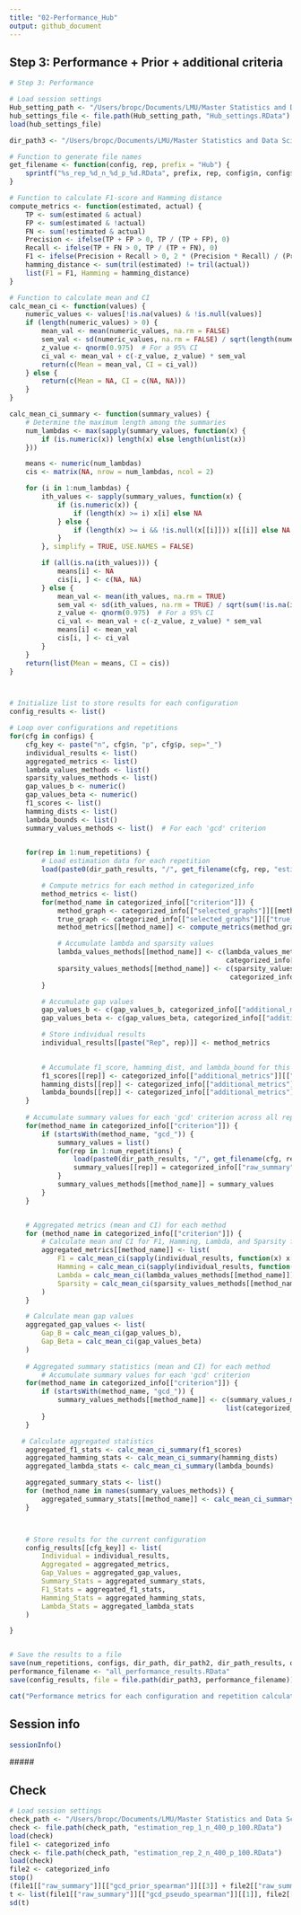 ```yaml
---
title: "02-Performance_Hub"
output: github_document
---
```



## Step 3: Performance + Prior + additional criteria
```r

# Step 3: Performance

# Load session settings
Hub_setting_path <- "/Users/bropc/Documents/LMU/Master Statistics and Data Science/Masterarbeit/R Master/StARS_Simulations/workflow/Storage_Settings/"
hub_settings_file <- file.path(Hub_setting_path, "Hub_settings.RData")
load(hub_settings_file)

dir_path3 <- "/Users/bropc/Documents/LMU/Master Statistics and Data Science/Masterarbeit/R Master/StARS_Simulations/workflow/Storage_Performance_Hub"

# Function to generate file names
get_filename <- function(config, rep, prefix = "Hub") {
    sprintf("%s_rep_%d_n_%d_p_%d.RData", prefix, rep, config$n, config$p)
}

# Function to calculate F1-score and Hamming distance
compute_metrics <- function(estimated, actual) {
    TP <- sum(estimated & actual)
    FP <- sum(estimated & !actual)
    FN <- sum(!estimated & actual)
    Precision <- ifelse(TP + FP > 0, TP / (TP + FP), 0)
    Recall <- ifelse(TP + FN > 0, TP / (TP + FN), 0)
    F1 <- ifelse(Precision + Recall > 0, 2 * (Precision * Recall) / (Precision + Recall), 0)
    hamming_distance <- sum(tril(estimated) != tril(actual))
    list(F1 = F1, Hamming = hamming_distance)
}

# Function to calculate mean and CI
calc_mean_ci <- function(values) {
    numeric_values <- values[!is.na(values) & !is.null(values)]
    if (length(numeric_values) > 0) {
        mean_val <- mean(numeric_values, na.rm = FALSE)
        sem_val <- sd(numeric_values, na.rm = FALSE) / sqrt(length(numeric_values)) #weighted sd
        z_value <- qnorm(0.975)  # For a 95% CI
        ci_val <- mean_val + c(-z_value, z_value) * sem_val
        return(c(Mean = mean_val, CI = ci_val))
    } else {
        return(c(Mean = NA, CI = c(NA, NA)))
    }
}

calc_mean_ci_summary <- function(summary_values) {
    # Determine the maximum length among the summaries
    num_lambdas <- max(sapply(summary_values, function(x) {
        if (is.numeric(x)) length(x) else length(unlist(x))
    }))

    means <- numeric(num_lambdas)
    cis <- matrix(NA, nrow = num_lambdas, ncol = 2)

    for (i in 1:num_lambdas) {
        ith_values <- sapply(summary_values, function(x) {
            if (is.numeric(x)) {
                if (length(x) >= i) x[i] else NA
            } else {
                if (length(x) >= i && !is.null(x[[i]])) x[[i]] else NA
            }
        }, simplify = TRUE, USE.NAMES = FALSE)

        if (all(is.na(ith_values))) {
            means[i] <- NA
            cis[i, ] <- c(NA, NA)
        } else {
            mean_val <- mean(ith_values, na.rm = TRUE)
            sem_val <- sd(ith_values, na.rm = TRUE) / sqrt(sum(!is.na(ith_values)))
            z_value <- qnorm(0.975)  # For a 95% CI
            ci_val <- mean_val + c(-z_value, z_value) * sem_val
            means[i] <- mean_val
            cis[i, ] <- ci_val
        }
    }
    return(list(Mean = means, CI = cis))
}



# Initialize list to store results for each configuration
config_results <- list()

# Loop over configurations and repetitions
for(cfg in configs) {
    cfg_key <- paste("n", cfg$n, "p", cfg$p, sep="_")
    individual_results <- list()
    aggregated_metrics <- list()
    lambda_values_methods <- list()
    sparsity_values_methods <- list()
    gap_values_b <- numeric()
    gap_values_beta <- numeric()
    f1_scores <- list()
    hamming_dists <- list()
    lambda_bounds <- list()
    summary_values_methods <- list()  # For each 'gcd' criterion
    

    for(rep in 1:num_repetitions) {
        # Load estimation data for each repetition
        load(paste0(dir_path_results, "/", get_filename(cfg, rep, "estimation")))

        # Compute metrics for each method in categorized_info
        method_metrics <- list()
        for(method_name in categorized_info[["criterion"]]) {
            method_graph <- categorized_info[["selected_graphs"]][[method_name]]
            true_graph <- categorized_info[["selected_graphs"]][["true_graph"]]
            method_metrics[[method_name]] <- compute_metrics(method_graph, true_graph)

            # Accumulate lambda and sparsity values
            lambda_values_methods[[method_name]] <- c(lambda_values_methods[[method_name]], 
                                                      categorized_info[["optimal_lambdas"]][[method_name]])
            sparsity_values_methods[[method_name]] <- c(sparsity_values_methods[[method_name]], 
                                                       categorized_info[["act_sparsity"]][[method_name]])
        }

        # Accumulate gap values
        gap_values_b <- c(gap_values_b, categorized_info[["additional_metrics"]][["gap_b"]])
        gap_values_beta <- c(gap_values_beta, categorized_info[["additional_metrics"]][["gap_beta"]])

        # Store individual results
        individual_results[[paste("Rep", rep)]] <- method_metrics
        

        # Accumulate f1_score, hamming_dist, and lambda_bound for this repetition
        f1_scores[[rep]] <- categorized_info[["additional_metrics"]][["f1_score"]]
        hamming_dists[[rep]] <- categorized_info[["additional_metrics"]][["hamming_dist"]]
        lambda_bounds[[rep]] <- categorized_info[["additional_metrics"]][["lambda_bound"]]
    }
                
    # Accumulate summary values for each 'gcd' criterion across all repetitions
    for(method_name in categorized_info[["criterion"]]) {
        if (startsWith(method_name, "gcd_")) {
            summary_values = list()
            for(rep in 1:num_repetitions) {
                load(paste0(dir_path_results, "/", get_filename(cfg, rep, "estimation")))
                summary_values[[rep]] = categorized_info[["raw_summary"]][[method_name]]
            }
            summary_values_methods[[method_name]] = summary_values
        }
    }


    # Aggregated metrics (mean and CI) for each method
    for (method_name in categorized_info[["criterion"]]) {
        # Calculate mean and CI for F1, Hamming, Lambda, and Sparsity for each method
        aggregated_metrics[[method_name]] <- list(
            F1 = calc_mean_ci(sapply(individual_results, function(x) x[[method_name]]$F1)),
            Hamming = calc_mean_ci(sapply(individual_results, function(x) x[[method_name]]$Hamming)),
            Lambda = calc_mean_ci(lambda_values_methods[[method_name]]),
            Sparsity = calc_mean_ci(sparsity_values_methods[[method_name]])
        )
    }

    # Calculate mean gap values
    aggregated_gap_values <- list(
        Gap_B = calc_mean_ci(gap_values_b),
        Gap_Beta = calc_mean_ci(gap_values_beta)
    )
    
    # Aggregated summary statistics (mean and CI) for each method
        # Accumulate summary values for each 'gcd' criterion
    for(method_name in categorized_info[["criterion"]]) {
        if (startsWith(method_name, "gcd_")) {
            summary_values_methods[[method_name]] <- c(summary_values_methods[[method_name]], 
                                                      list(categorized_info[["raw_summary"]][[method_name]]))
        }
    }

   # Calculate aggregated statistics
    aggregated_f1_stats <- calc_mean_ci_summary(f1_scores)
    aggregated_hamming_stats <- calc_mean_ci_summary(hamming_dists)
    aggregated_lambda_stats <- calc_mean_ci_summary(lambda_bounds)

    aggregated_summary_stats <- list()
    for (method_name in names(summary_values_methods)) {
        aggregated_summary_stats[[method_name]] <- calc_mean_ci_summary(summary_values_methods[[method_name]])
    }



    # Store results for the current configuration
    config_results[[cfg_key]] <- list(
        Individual = individual_results,
        Aggregated = aggregated_metrics,
        Gap_Values = aggregated_gap_values,
        Summary_Stats = aggregated_summary_stats,
        F1_Stats = aggregated_f1_stats,
        Hamming_Stats = aggregated_hamming_stats,
        Lambda_Stats = aggregated_lambda_stats
    )

}


# Save the results to a file
save(num_repetitions, configs, dir_path, dir_path2, dir_path_results, out.p, dir_path3, config_results, file = hub_settings_file)
performance_filename <- "all_performance_results.RData"
save(config_results, file = file.path(dir_path3, performance_filename))

cat("Performance metrics for each configuration and repetition calculated and saved!\n")


```





## Session info
```r
sessionInfo()
```





############################ ##### #############################################


## Check
```r
# Load session settings
check_path <- "/Users/bropc/Documents/LMU/Master Statistics and Data Science/Masterarbeit/R Master/StARS_Simulations/workflow/Storage_Estimation_Hub/Results/"
check <- file.path(check_path, "estimation_rep_1_n_400_p_100.RData")
load(check)
file1 <- categorized_info
check <- file.path(check_path, "estimation_rep_2_n_400_p_100.RData")
load(check)
file2 <- categorized_info
stop()
(file1[["raw_summary"]][["gcd_prior_spearman"]][[3]] + file2[["raw_summary"]][["gcd_prior_spearman"]][[3]])/2
t <- list(file1[["raw_summary"]][["gcd_pseudo_spearman"]][[1]], file2[["raw_summary"]][["gcd_pseudo_spearman"]][[1]])
sd(t)


```



